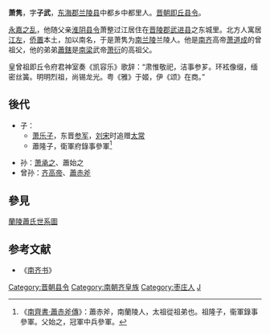 '''萧隽'''，字'''子武'''，[[东海郡|东海郡]][[兰陵县_(楚国)|兰陵县]]中都乡中都里人。[[晋朝|晋朝]][[即丘县|即丘]][[县令|县令]]。

[[永嘉之乱|永嘉之乱]]，他随父亲[[淮阴县|淮阴]][[县令|县令]]萧整过江居住在[[晋陵郡|晋陵郡]][[武进县|武进县]]之东城里。北方人寓居[[江左|江左]]，[[侨置|侨置]]本土，加以南名，于是萧隽为[[南兰陵|南兰陵]]兰陵人。他是[[南齐|南齐]]高帝[[萧道成|萧道成]]的曾祖父，他的弟弟[[蕭鎋|蕭鎋]]是[[南梁|南梁]]武帝[[萧衍|萧衍]]的高祖父。

皇曾祖即丘令府君神室奏《凯容乐》歌辞：“肃惟敬祀，洁事参芗。环袨像缀，缅密丝簧。明明烈祖，尚锡龙光。粤《雅》于姬，伊《颂》在商。”
==後代==
* 子：
**[[萧乐子|萧乐子]]，东晋[[参军|参军]]，[[刘宋|刘宋]]时追赠[[太常|太常]]
**蕭隆子，衛軍府錄事參軍<ref>《[[s:南齊書/卷38|南齊書·蕭赤斧傳]]》：蕭赤斧，南蘭陵人，太祖從祖弟也。祖隆子，衞軍錄事參軍。父始之，冠軍中兵參軍。</ref>

* 孙：[[萧承之|萧承之]]、蕭始之
* 曾孙：[[齐高帝|齐高帝]]、[[蕭赤斧|蕭赤斧]]

==參見==
[[蘭陵蕭氏世系圖|蘭陵蕭氏世系圖]]

==参考文献==
*《[[南齐书|南齐书]]》

[[Category:晋朝县令|Category:晋朝县令]]
[[Category:南朝齐皇族|Category:南朝齐皇族]]
[[Category:枣庄人|Category:枣庄人]]
[[Category:兰陵萧氏|J]]